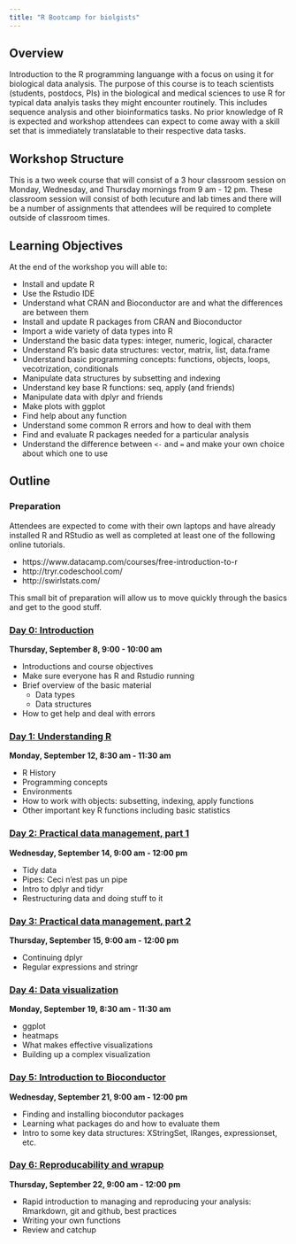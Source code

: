 ```yaml
---
title: "R Bootcamp for biolgists"
---
```


## Overview

Introduction to the R programming languange with a focus on using it for biological data analysis.  The purpose of this course is to teach scientists (students, postdocs, PIs) in the biological and medical sciences to use R for typical data analyis tasks they might encounter routinely.  This includes sequence analysis and other bioinformatics tasks.  No prior knowledge of R is expected and workshop attendees can expect to come away with a skill set that is immediately translatable to their respective data tasks.

## Workshop Structure

This is a two week course that will consist of a 3 hour classroom session on Monday, Wednesday, and Thursday mornings from 9 am - 12 pm.  These classroom session will consist of both lecuture and lab times and there will be a number of assignments that attendees will be required to complete outside of classroom times.


## Learning Objectives

At the end of the workshop you will able to:

* Install and update R
* Use the Rstudio IDE
* Understand what CRAN and Bioconductor are and what the differences are between them
* Install and update R packages from CRAN and Bioconductor
* Import a wide variety of data types into R
* Understand the basic data types: integer, numeric, logical, character
* Understand R's basic data structures: vector, matrix, list, data.frame
* Understand basic programming concepts: functions, objects, loops, vecotrization, conditionals
* Manipulate data structures by subsetting and indexing
* Understand key base R functions: seq, apply (and friends)
* Manipulate data with dplyr and friends
* Make plots with ggplot
* Find help about any function
* Understand some common R errors and how to deal with them
* Find and evaluate R packages needed for a particular analysis
* Understand the difference between `<-` and `=` and make your own choice about which one to use


## Outline

### Preparation

Attendees are expected to come with their own laptops and have already installed R and RStudio as well as completed at least one of the following online tutorials. 

 - https://www.datacamp.com/courses/free-introduction-to-r
 - http://tryr.codeschool.com/
 - http://swirlstats.com/

This small bit of preparation will allow us to move quickly through the basics and get to the good stuff.


### [Day 0: Introduction](day0.html)
__Thursday, September 8, 9:00 - 10:00 am__

* Introductions and course objectives
* Make sure everyone has R and Rstudio running
* Brief overview of the basic material
	- Data types
	- Data structures
* How to get help and deal with errors


### [Day 1: Understanding R](day1.html)
__Monday, September 12, 8:30 am - 11:30 am__

* R History
* Programming concepts
* Environments
* How to work with objects: subsetting, indexing, apply functions
* Other important key R functions including basic statistics


### [Day 2: Practical data management, part 1](day2.html)
__Wednesday, September 14, 9:00 am - 12:00 pm__

* Tidy data
* Pipes: Ceci n'est pas un pipe
* Intro to dplyr and tidyr
* Restructuring data and doing stuff to it

### [Day 3: Practical data management, part 2](day3.html)
__Thursday, September 15, 9:00 am - 12:00 pm__

* Continuing dplyr
* Regular expressions and stringr


### [Day 4: Data visualization](day4.html)
__Monday, September 19, 8:30 am - 11:30 am__

* ggplot
* heatmaps
* What makes effective visualizations
* Building up a complex visualization


### [Day 5: Introduction to Bioconductor](day5.html)
__Wednesday, September 21, 9:00 am - 12:00 pm__

* Finding and installing biocondutor packages
* Learning what packages do and how to evaluate them
* Intro to some key data structures: XStringSet, IRanges, expressionset, etc.


### [Day 6: Reproducability and wrapup](day6.html)
__Thursday, September 22, 9:00 am - 12:00 pm__

* Rapid introduction to managing and reproducing your analysis: Rmarkdown, git and github, best practices
* Writing your own functions
* Review and catchup





